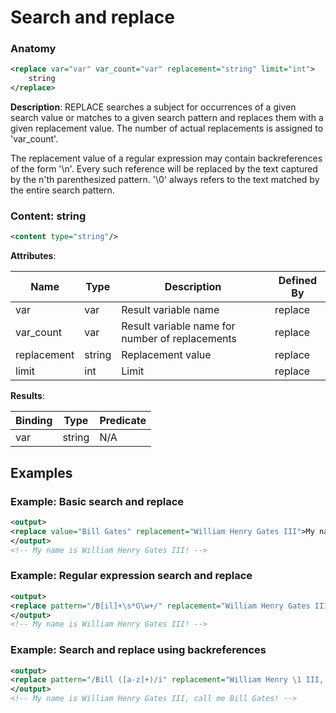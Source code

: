 # Search and replace

### Anatomy

```xml
<replace var="var" var_count="var" replacement="string" limit="int">
    string
</replace>
```

 **Description**:
 REPLACE searches a subject for occurrences of a given search value or matches to a given search pattern and replaces them with a given replacement value. The number of actual replacements is assigned to 'var_count'.

The replacement value of a regular expression may contain backreferences of the form '\n'. Every such reference will be replaced by the text captured by the n'th parenthesized pattern. '\0' always refers to the text matched by the entire search pattern.

### Content: string

```xml
<content type="string"/>
```

**Attributes**:

| Name | Type | Description | Defined By |
| ---- | ---- | ----------- | ---------- |
| var | var | Result variable name | replace |
| var_count | var | Result variable name for number of replacements | replace |
| replacement | string | Replacement value | replace |
| limit | int | Limit | replace |


**Results**:

| Binding | Type | Predicate |
| ------- | ---- | --------- |
| var | string | N/A |


## Examples

### Example: Basic search and replace

```xml
<output>
<replace value="Bill Gates" replacement="William Henry Gates III">My name is Bill Gates!</replace>
</output>
<!-- My name is William Henry Gates III! -->
```

### Example: Regular expression search and replace

```xml
<output>
<replace pattern="/B[il]+\s*G\w+/" replacement="William Henry Gates III">My name is Bill Gates!</replace>
</output>
<!-- My name is William Henry Gates III! -->
```

### Example: Search and replace using backreferences

```xml
<output>
<replace pattern="/Bill ([a-z]+)/i" replacement="William Henry \1 III, call me \0">My name is Bill Gates!</replace>
</output>
<!-- My name is William Henry Gates III, call me Bill Gates! -->
```

